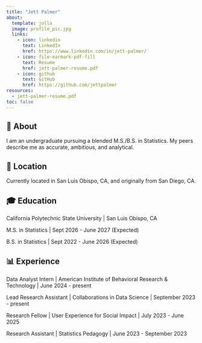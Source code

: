 ```yaml
---
title: "Jett Palmer"
about:
  template: jolla
  image: profile_pic.jpg
  links:
    - icon: linkedin
      text: LinkedIn
      href: https://www.linkedin.com/in/jett-palmer/
    - icon: file-earmark-pdf-fill
      text: Resume
      href: jett-palmer-resume.pdf
    - icon: github
      text: GitHub
      href: https://github.com/jettpalmer
resources: 
  - jett-palmer-resume.pdf
toc: false
---
```


## 👋 About

I am an undergraduate pursuing a blended M.S./B.S. in Statistics. My peers describe me as accurate, ambitious, and analytical.

## 📍 Location

Currently located in San Luis Obispo, CA, and originally from San Diego, CA.

## 🎓 Education

California Polytechnic State University \| San Luis Obispo, CA

M.S. in Statistics \| Sept 2026 - June 2027 (Expected)

B.S. in Statistics \| Sept 2022 - June 2026 (Expected)

## 📊 Experience

Data Analyst Intern \| American Institute of Behavioral Research & Technology \| June 2024 - present

Lead Research Assistant \| Collaborations in Data Science \| September 2023 - present

Research Fellow \| User Experience for Social Impact \| July 2023 - June 2025

Research Assistant \| Statistics Pedagogy \| June 2023 - September 2023
